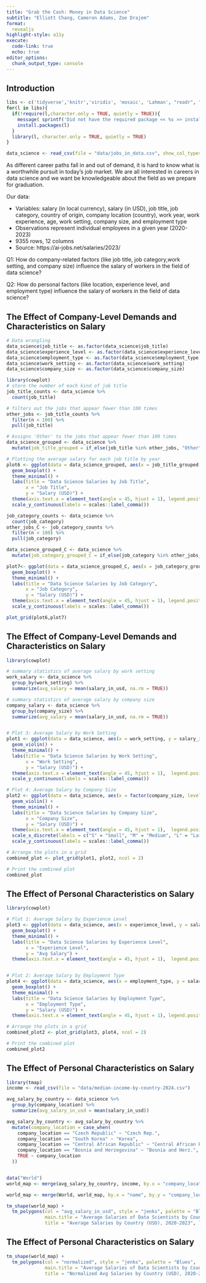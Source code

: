```yaml
---
title: "Grab the Cash: Money in Data Science"
subtitle: "Elliott Chang, Cameron Adams, Zoe Drajem"
format: 
  revealjs
highlight-style: a11y
execute:
  code-link: true
  echo: true
editor_options: 
  chunk_output_type: console
---
```


## Introduction {.smaller}

```r
libs <- c('tidyverse','knitr','viridis', 'mosaic', 'Lahman', "readr", "dplyr", "tidyr", "ggplot2", "tmap", "cowplot")
for(l in libs){
  if(!require(l,character.only = TRUE, quietly = TRUE)){
    message( sprintf('Did not have the required package << %s >> installed. Downloading now ... ',l))
    install.packages(l) 
  }
  library(l, character.only = TRUE, quietly = TRUE)
}
```

```r
data_science <- read_csv(file = "data/jobs_in_data.csv", show_col_types = FALSE)
```

As different career paths fall in and out of demand, it is hard to know what is a worthwhile pursuit in today's job market. We are all interested in careers in data science and we want be knowledgeable about the field as we prepare for graduation.

Our data:

-   Variables: salary (in local currency), salary (in USD), job title, job category, country of origin, company location (country), work year, work experience, age, work setting, company size, and employment type
-   Observations represent individual employees in a given year (2020-2023)
-   9355 rows, 12 columns
-   Source: https://ai-jobs.net/salaries/2023/


Q1: How do company-related factors (like job title, job category,work setting, and company size) influence the salary of workers in the field of data science?

Q2: How do personal factors (like location, experience level, and employment type) influence the salary of workers in the field of data science?

## The Effect of Company-Level Demands and Characteristics on Salary

```r
# Data wrangling
data_science$job_title <- as.factor(data_science$job_title)
data_science$experience_level <- as.factor(data_science$experience_level)
data_science$employment_type <- as.factor(data_science$employment_type)
data_science$work_setting <- as.factor(data_science$work_setting)
data_science$company_size <- as.factor(data_science$company_size)
```

```r
library(cowplot)
# store the number of each kind of job title
job_title_counts <- data_science %>%
  count(job_title)

# filters out the jobs that appear fewer than 100 times
other_jobs <- job_title_counts %>%
  filter(n < 100) %>%
  pull(job_title)

# Assigns 'Other' to the jobs that appear fewer than 100 times
data_science_grouped <- data_science %>%
  mutate(job_title_grouped = if_else(job_title %in% other_jobs, "Other", job_title))

# Plotting the average salary for each job title by year
plot6 <- ggplot(data = data_science_grouped, aes(x = job_title_grouped, y = salary_in_usd, fill = job_title_grouped)) +
  geom_boxplot() +
  theme_minimal() +
  labs(title = "Data Science Salaries by Job Title",
       x = "Job Title",
       y = "Salary (USD)") +
  theme(axis.text.x = element_text(angle = 45, hjust = 1), legend.position = "none")+
  scale_y_continuous(labels = scales::label_comma())

job_category_counts <- data_science %>%
  count(job_category)
other_jobs_C <- job_category_counts %>%
  filter(n < 100) %>%
  pull(job_category)

data_science_grouped_C <- data_science %>%
  mutate(job_category_grouped_C = if_else(job_category %in% other_jobs_C, "Other", job_category))

plot7<- ggplot(data = data_science_grouped_C, aes(x = job_category_grouped_C, y = salary_in_usd, fill = job_category_grouped_C)) +
  geom_boxplot() +
  theme_minimal() +
  labs(title = "Data Science Salaries by Job Category",
       x = "Job Category",
       y = "Salary (USD)") +
  theme(axis.text.x = element_text(angle = 45, hjust = 1), legend.position = "none") +
  scale_y_continuous(labels = scales::label_comma())

plot_grid(plot6,plot7)
```

## The Effect of Company-Level Demands and Characteristics on Salary
```r
library(cowplot)

# summary statistics of average salary by work setting
work_salary <- data_science %>%
  group_by(work_setting) %>%
  summarize(avg_salary = mean(salary_in_usd, na.rm = TRUE))

# summary statistics of average salary by company size
company_salary <- data_science %>%
  group_by(company_size) %>%
  summarize(avg_salary = mean(salary_in_usd, na.rm = TRUE))


# Plot 3: Average Salary by Work Setting
plot1 <- ggplot(data = data_science, aes(x = work_setting, y = salary_in_usd, fill = work_setting)) +
  geom_violin() +
  theme_minimal() +
  labs(title = "Data Science Salaries by Work Setting",
       x = "Work Setting",
       y = "Salary (USD)") +
  theme(axis.text.x = element_text(angle = 45, hjust = 1),  legend.position = "none")+
  scale_y_continuous(labels = scales::label_comma())

# Plot 4: Average Salary by Company Size
plot2 <- ggplot(data = data_science, aes(x = factor(company_size, levels = c("S", "M", "L")), y = salary_in_usd, fill = factor(company_size, levels = c("S", "M", "L")))) +
  geom_violin() +
  theme_minimal() +
  labs(title = "Data Science Salaries by Company Size",
       x = "Company Size",
       y = "Salary (USD)") +
  theme(axis.text.x = element_text(angle = 45, hjust = 1),  legend.position = "none") +
  scale_x_discrete(labels = c("S" = "Small", "M" = "Medium", "L" = "Large"))+
  scale_y_continuous(labels = scales::label_comma())

# Arrange the plots in a grid
combined_plot <- plot_grid(plot1, plot2, ncol = 2)

# Print the combined plot
combined_plot
```

## The Effect of Personal Characteristics on Salary

```r
library(cowplot)

# Plot 1: Average Salary by Experience Level
plot3 <- ggplot(data = data_science, aes(x = experience_level, y = salary_in_usd, fill = experience_level)) +
  geom_boxplot() +
  theme_minimal() +
  labs(title = "Data Science Salaries by Experience Level",
       x = "Experience Level",
       y = "Avg Salary") +
  theme(axis.text.x = element_text(angle = 45, hjust = 1),  legend.position = "none")


# Plot 2: Average Salary by Employment Type
plot4 <- ggplot(data = data_science, aes(x = employment_type, y = salary_in_usd, fill = employment_type)) +
  geom_boxplot() +
  theme_minimal() +
  labs(title = "Data Science Salaries by Employment Type",
       x = "Employment Type",
       y = "Salary (USD)") +
  theme(axis.text.x = element_text(angle = 45, hjust = 1), legend.position = "none")

# Arrange the plots in a grid
combined_plot2 <- plot_grid(plot3, plot4, ncol = 2)

# Print the combined plot
combined_plot2
```


## The Effect of Personal Characteristics on Salary
```r
library(tmap)
income <- read_csv(file = "data/median-income-by-country-2024.csv")

avg_salary_by_country <- data_science %>%
  group_by(company_location) %>%
  summarize(avg_salary_in_usd = mean(salary_in_usd))

avg_salary_by_country <- avg_salary_by_country %>%
  mutate(company_location = case_when(
    company_location == "Czech Republic" ~ "Czech Rep.",
    company_location == "South Korea" ~ "Korea",
    company_location == "Central African Republic" ~ "Central African Rep.",
    company_location == "Bosnia and Herzegovina" ~ "Bosnia and Herz.",
    TRUE ~ company_location
  ))


data("World")
world_map <- merge(avg_salary_by_country, income, by.x = "company_location", by.y = "country", all.x = TRUE) %>% mutate(normalized = avg_salary_in_usd/medianIncomeByCountry_meanIncome)

world_map <- merge(World, world_map, by.x = "name", by.y = "company_location", all.x = TRUE)

tm_shape(world_map) +
  tm_polygons(col = "avg_salary_in_usd", style = "jenks", palette = "Blues",
              main.title = "Average Salaries of Data Scientists by Country, 2020-2023",
              title = "Average Salaries by Country (USD), 2020-2023", legend.title = "Salary Range")
```

## The Effect of Personal Characteristics on Salary
```r
tm_shape(world_map) +
  tm_polygons(col = "normalized", style = "jenks", palette = "Blues",
              main.title = "Average Salaries of Data Scientists by Country, 2020-2023",
              title = "Normalized Avg Salaries by Country (USD), 2020-2023", legend.title = "Salary Range")
```

